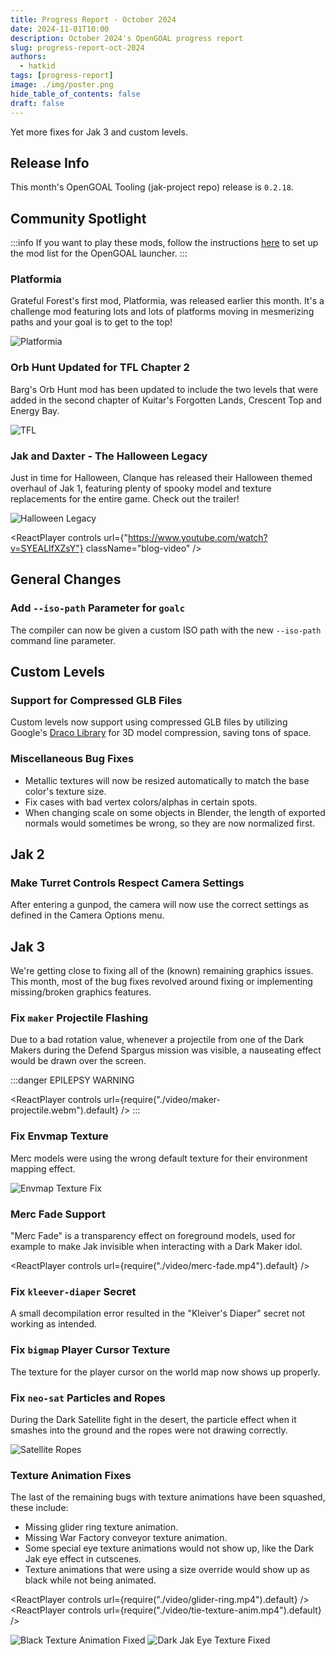 ```yaml
---
title: Progress Report - October 2024
date: 2024-11-01T10:00
description: October 2024's OpenGOAL progress report
slug: progress-report-oct-2024
authors:
  - hatkid
tags: [progress-report]
image: ./img/poster.png
hide_table_of_contents: false
draft: false
---
```


<head>
  <meta name="twitter:card" content="summary_large_image" />
</head>

Yet more fixes for Jak 3 and custom levels.

<!--truncate-->

## Release Info

This month's OpenGOAL Tooling (jak-project repo) release is `0.2.18`.

<div className="row markdownMarginBottom">
  <div className="col col--12">
    <LauncherDownloadLink />
  </div>
</div>

## Community Spotlight

:::info
If you want to play these mods, follow the instructions [here](https://jakmods.dev/) to set up the mod list for the OpenGOAL launcher.
:::

### Platformia

Grateful Forest's first mod, Platformia, was released earlier this month. It's a challenge mod featuring lots and lots of platforms moving in mesmerizing paths and your goal is to get to the top!

![Platformia](img/platformia.png)

### Orb Hunt Updated for TFL Chapter 2

Barg's Orb Hunt mod has been updated to include the two levels that were added in the second chapter of Kuitar's Forgotten Lands, Crescent Top and Energy Bay.

![TFL](img/tfl-orb-hunt.png)

### Jak and Daxter - The Halloween Legacy

Just in time for Halloween, Clanque has released their Halloween themed overhaul of Jak 1, featuring plenty of spooky model and texture replacements for the entire game. Check out the trailer!

![Halloween Legacy](img/halloween-legacy.png)

<ReactPlayer
  controls
  url={"https://www.youtube.com/watch?v=SYEALIfXZsY"}
  className="blog-video"
/>

## General Changes

### Add `--iso-path` Parameter for `goalc` <PRLink href="https://github.com/open-goal/jak-project/pull/3692"/>

The compiler can now be given a custom ISO path with the new `--iso-path` command line parameter.

## Custom Levels

### Support for Compressed GLB Files <PRLink href="https://github.com/open-goal/jak-project/pull/3723"/>

Custom levels now support using compressed GLB files by utilizing Google's [Draco Library](https://google.github.io/draco/) for 3D model compression, saving tons of space.

### Miscellaneous Bug Fixes <PRLink href="https://github.com/open-goal/jak-project/pull/3736"/>

- Metallic textures will now be resized automatically to match the base color's texture size.
- Fix cases with bad vertex colors/alphas in certain spots.
- When changing scale on some objects in Blender, the length of exported normals would sometimes be wrong, so they are now normalized first.

## Jak 2

### Make Turret Controls Respect Camera Settings <PRLink href="https://github.com/open-goal/jak-project/pull/3715"/>

After entering a gunpod, the camera will now use the correct settings as defined in the Camera Options menu.

## Jak 3

We're getting close to fixing all of the (known) remaining graphics issues. This month, most of the bug fixes revolved around fixing or implementing missing/broken graphics features.

### Fix `maker` Projectile Flashing <PRLink href="https://github.com/open-goal/jak-project/pull/3702"/>

Due to a bad rotation value, whenever a projectile from one of the Dark Makers during the Defend Spargus mission was visible, a nauseating effect would be drawn over the screen.

:::danger
EPILEPSY WARNING

<ReactPlayer controls url={require("./video/maker-projectile.webm").default} />
:::

### Fix Envmap Texture <PRLink href="https://github.com/open-goal/jak-project/pull/3704"/>

Merc models were using the wrong default texture for their environment mapping effect.

![Envmap Texture Fix](img/envmap-fix.png)

### Merc Fade Support <PRLink href="https://github.com/open-goal/jak-project/pull/3710"/>

"Merc Fade" is a transparency effect on foreground models, used for example to make Jak invisible when interacting with a Dark Maker idol.

<ReactPlayer controls url={require("./video/merc-fade.mp4").default} />

### Fix `kleever-diaper` Secret <PRLink href="https://github.com/open-goal/jak-project/pull/3713"/>

A small decompilation error resulted in the "Kleiver's Diaper" secret not working as intended.

### Fix `bigmap` Player Cursor Texture <PRLink href="https://github.com/open-goal/jak-project/pull/3721"/>

The texture for the player cursor on the world map now shows up properly.

### Fix `neo-sat` Particles and Ropes <PRLink href="https://github.com/open-goal/jak-project/pull/3722"/>

During the Dark Satellite fight in the desert, the particle effect when it smashes into the ground and the ropes were not drawing correctly.

![Satellite Ropes](img/neosat-ropes.png)

### Texture Animation Fixes <PRLink href="https://github.com/open-goal/jak-project/pull/3732"/> <PRLink href="https://github.com/open-goal/jak-project/pull/3734"/> <PRLink href="https://github.com/open-goal/jak-project/pull/3735"/>

The last of the remaining bugs with texture animations have been squashed, these include:

- Missing glider ring texture animation.
- Missing War Factory conveyor texture animation.
- Some special eye texture animations would not show up, like the Dark Jak eye effect in cutscenes.
- Texture animations that were using a size override would show up as black while not being animated.

<ReactPlayer controls url={require("./video/glider-ring.mp4").default} />
<ReactPlayer controls url={require("./video/tie-texture-anim.mp4").default} />

![Black Texture Animation Fixed](img/tex-anim-black-fix.png)
![Dark Jak Eye Texture Fixed](img/clut-blender-anim-fix.png)
